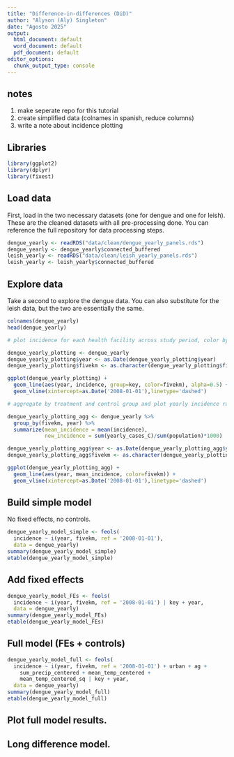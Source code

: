 ```yaml
---
title: "Difference-in-differences (DiD)"
author: "Alyson (Aly) Singleton"
date: "Agosto 2025"
output:
  html_document: default
  word_document: default
  pdf_document: default
editor_options: 
  chunk_output_type: console
---
```


## notes
1. make seperate repo for this tutorial
2. create simplified data (colnames in spanish, reduce columns)
3. write a note about incidence plotting

## Libraries
```r
library(ggplot2)
library(dplyr)
library(fixest)
```

## Load data

First, load in the two necessary datasets (one for dengue and one for leish). These are the cleaned datasets with all pre-processing done. You can reference the full repository for data processing steps.

```r
dengue_yearly <- readRDS("data/clean/dengue_yearly_panels.rds")
dengue_yearly <- dengue_yearly$connected_buffered
leish_yearly <- readRDS("data/clean/leish_yearly_panels.rds")
leish_yearly <- leish_yearly$connected_buffered
```

## Explore data

Take a second to explore the dengue data. You can also substitute for the leish data, but the two are essentially the same.

```r
colnames(dengue_yearly)
head(dengue_yearly)

# plot incidence for each health facility across study period, color by treatment (<5km) and control (>10km)

dengue_yearly_plotting <- dengue_yearly
dengue_yearly_plotting$year <- as.Date(dengue_yearly_plotting$year)
dengue_yearly_plotting$fivekm <- as.character(dengue_yearly_plotting$fivekm)

ggplot(dengue_yearly_plotting) +
  geom_line(aes(year, incidence, group=key, color=fivekm), alpha=0.5) +
  geom_vline(xintercept=as.Date('2008-01-01'),linetype='dashed')

# aggregate by treatment and control group and plot yearly incidence rates across the study period

dengue_yearly_plotting_agg <- dengue_yearly %>%
  group_by(fivekm, year) %>%
  summarize(mean_incidence = mean(incidence),
            new_incidence = sum(yearly_cases_C)/sum(population)*1000)

dengue_yearly_plotting_agg$year <- as.Date(dengue_yearly_plotting_agg$year)
dengue_yearly_plotting_agg$fivekm <- as.character(dengue_yearly_plotting_agg$fivekm)

ggplot(dengue_yearly_plotting_agg) +
  geom_line(aes(year, mean_incidence, color=fivekm)) +
  geom_vline(xintercept=as.Date('2008-01-01'),linetype='dashed')
```

## Build simple model

No fixed effects, no controls.

```r
dengue_yearly_model_simple <- feols(
  incidence ~ i(year, fivekm, ref = '2008-01-01'),
  data = dengue_yearly)
summary(dengue_yearly_model_simple)
etable(dengue_yearly_model_simple)
```

## Add fixed effects

```r
dengue_yearly_model_FEs <- feols(
  incidence ~ i(year, fivekm, ref = '2008-01-01') | key + year,
  data = dengue_yearly)
summary(dengue_yearly_model_FEs)
etable(dengue_yearly_model_FEs)
```

## Full model (FEs + controls)

```r
dengue_yearly_model_full <- feols(
  incidence ~ i(year, fivekm, ref = '2008-01-01') + urban + ag + 
    sum_precip_centered + mean_temp_centered + 
    mean_temp_centered_sq | key + year,
  data = dengue_yearly)
summary(dengue_yearly_model_full)
etable(dengue_yearly_model_full)
```

## Plot full model results.


## Long difference model.



